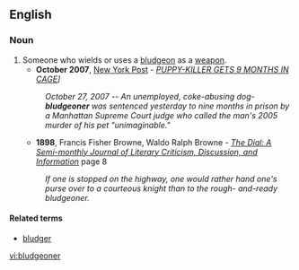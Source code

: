 ==English==

===Noun===
{{en-noun}}

# Someone who wields or uses a [[bludgeon]] as a [[weapon]].
#*'''October 2007''', [[w:New York Post|New York Post]] - ''[http://www.nypost.com/seven/10272007/news/regionalnews/puppy_killer_gets_9_months_in_.htm PUPPY-KILLER GETS 9 MONTHS IN CAGE]]''
#:''October 27, 2007 -- An unemployed, coke-abusing dog-'''bludgeoner''' was sentenced yesterday to nine months in prison by a Manhattan Supreme Court judge who called the man's 2005 murder of his pet "unimaginable."'' 
#*'''1898''', Francis Fisher Browne, Waldo Ralph Browne - ''[http://books.google.com/books?id=Pr8JAAAAMAAJ&q=bludgeoner&dq=bludgeoner&lr=&pgis=1 The Dial: A Semi-monthly Journal of Literary Criticism, Discussion, and Information]'' page 8
#:''If one is stopped on the highway, one would rather hand one's purse over to a courteous knight than to the rough- and-ready bludgeoner.'' 

====Related terms====
*[[bludger]]

[[vi:bludgeoner]]